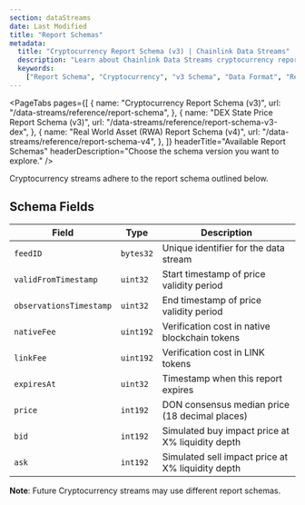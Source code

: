 ```yaml
---
section: dataStreams
date: Last Modified
title: "Report Schemas"
metadata:
  title: "Cryptocurrency Report Schema (v3) | Chainlink Data Streams"
  description: "Learn about Chainlink Data Streams cryptocurrency report schema (v3), including fields, encoding, and examples to integrate market data into your applications."
  keywords:
    ["Report Schema", "Cryptocurrency", "v3 Schema", "Data Format", "Report Structure", "Liquidity-Weighted", "Bid-Ask"]
---
```



<DataStreams section="dsNotes" />

<PageTabs
  pages={[
    {
      name: "Cryptocurrency Report Schema (v3)",
      url: "/data-streams/reference/report-schema",
    },
    {
      name: "DEX State Price Report Schema (v3)",
      url: "/data-streams/reference/report-schema-v3-dex",
    },
    {
      name: "Real World Asset (RWA) Report Schema (v4)",
      url: "/data-streams/reference/report-schema-v4",
    },
  ]}
  headerTitle="Available Report Schemas"
  headerDescription="Choose the schema version you want to explore."
/>

Cryptocurrency streams adhere to the report schema outlined below.

## Schema Fields

| Field                   | Type      | Description                                       |
| ----------------------- | --------- | ------------------------------------------------- |
| `feedID`                | `bytes32` | Unique identifier for the data stream             |
| `validFromTimestamp`    | `uint32`  | Start timestamp of price validity period          |
| `observationsTimestamp` | `uint32`  | End timestamp of price validity period            |
| `nativeFee`             | `uint192` | Verification cost in native blockchain tokens     |
| `linkFee`               | `uint192` | Verification cost in LINK tokens                  |
| `expiresAt`             | `uint32`  | Timestamp when this report expires                |
| `price`                 | `int192`  | DON consensus median price (18 decimal places)    |
| `bid`                   | `int192`  | Simulated buy impact price at X% liquidity depth  |
| `ask`                   | `int192`  | Simulated sell impact price at X% liquidity depth |

**Note**: Future Cryptocurrency streams may use different report schemas.
